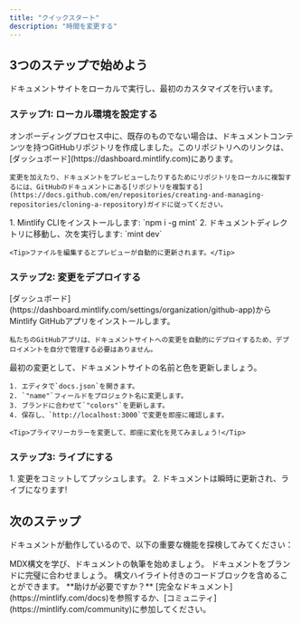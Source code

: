 ```yaml
---
title: "クイックスタート"
description: "時間を変更する"
---
```


## 3つのステップで始めよう

ドキュメントサイトをローカルで実行し、最初のカスタマイズを行います。

### ステップ1: ローカル環境を設定する

<AccordionGroup>
  <Accordion icon="copy" title="ローカルにドキュメントを複製する">
    オンボーディングプロセス中に、既存のものでない場合は、ドキュメントコンテンツを持つGitHubリポジトリを作成しました。このリポジトリへのリンクは、[ダッシュボード](https://dashboard.mintlify.com)にあります。
    
    変更を加えたり、ドキュメントをプレビューしたりするためにリポジトリをローカルに複製するには、GitHubのドキュメントにある[リポジトリを複製する](https://docs.github.com/en/repositories/creating-and-managing-repositories/cloning-a-repository)ガイドに従ってください。
  </Accordion>
  <Accordion icon="rectangle-terminal" title="プレビューサーバーを開始する">
    1. Mintlify CLIをインストールします: `npm i -g mint`
    2. ドキュメントディレクトリに移動し、次を実行します: `mint dev`
    
    <Tip>ファイルを編集するとプレビューが自動的に更新されます。</Tip>
  </Accordion>
</AccordionGroup>

### ステップ2: 変更をデプロイする

<AccordionGroup>
  <Accordion icon="github" title="GitHubアプリをインストールする">
    [ダッシュボード](https://dashboard.mintlify.com/settings/organization/github-app)からMintlify GitHubアプリをインストールします。
    
    私たちのGitHubアプリは、ドキュメントサイトへの変更を自動的にデプロイするため、デプロイメントを自分で管理する必要はありません。
</Accordion>
<Accordion icon="palette" title="サイト名と色を更新する">
    最初の変更として、ドキュメントサイトの名前と色を更新しましょう。

    1. エディタで`docs.json`を開きます。
    2. `"name"`フィールドをプロジェクト名に変更します。
    3. ブランドに合わせて`"colors"`を更新します。
    4. 保存し、`http://localhost:3000`で変更を即座に確認します。

    <Tip>プライマリーカラーを変更して、即座に変化を見てみましょう!</Tip>
  </Accordion>
</AccordionGroup>

### ステップ3: ライブにする

<Accordion icon="rocket" title="ドキュメントを公開する">
  1. 変更をコミットしてプッシュします。
  2. ドキュメントは瞬時に更新され、ライブになります!
</Accordion>

## 次のステップ

ドキュメントが動作しているので、以下の重要な機能を探検してみてください：

<CardGroup cols={2}>

<Card title="コンテンツを書く" icon="pen-to-square" href="/essentials/markdown">
  MDX構文を学び、ドキュメントの執筆を始めましょう。
</Card>

<Card title="スタイルをカスタマイズする" icon="palette" href="/essentials/settings">
  ドキュメントをブランドに完璧に合わせましょう。
</Card>

<Card title="コード例を追加する" icon="square-code" href="/essentials/code">
  構文ハイライト付きのコードブロックを含めることができます。
</Card>


</CardGroup>

<Note>
  **助けが必要ですか？** [完全なドキュメント](https://mintlify.com/docs)を参照するか、[コミュニティ](https://mintlify.com/community)に参加してください。
</Note>
